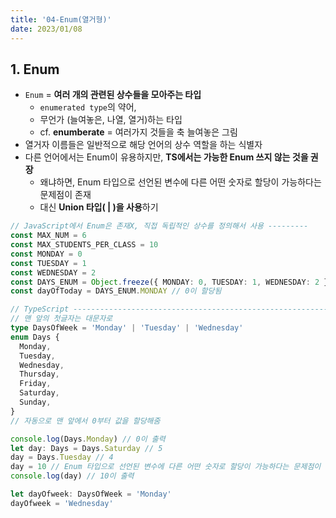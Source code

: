 ```yaml
---
title: '04-Enum(열거형)'
date: 2023/01/08
---
```


## 1. Enum

- `Enum` = **여러 개의 관련된 상수들을 모아주는 타입**
  - `enumerated type`의 약어,
  - 무언가 (늘여놓은, 나열, 열거)하는 타입
  - cf. **enumberate** = 여러가지 것들을 축 늘여놓은 그림
- 열거자 이름들은 일반적으로 해당 언어의 상수 역할을 하는 식별자
- 다른 언어에서는 Enum이 유용하지만, **TS에서는 가능한 Enum 쓰지 않는 것을 권장**
  - 왜냐하면, Enum 타입으로 선언된 변수에 다른 어떤 숫자로 할당이 가능하다는 문제점이 존재
  - 대신 **Union 타입( | )을 사용**하기

```typescript
// JavaScript에서 Enum은 존재X, 직접 독립적인 상수를 정의해서 사용 ---------
const MAX_NUM = 6
const MAX_STUDENTS_PER_CLASS = 10
const MONDAY = 0
const TUESDAY = 1
const WEDNESDAY = 2
const DAYS_ENUM = Object.freeze({ MONDAY: 0, TUESDAY: 1, WEDNESDAY: 2 })
const dayOfToday = DAYS_ENUM.MONDAY // 0이 할당됨

// TypeScript ----------------------------------------------------------------
// 맨 앞의 첫글자는 대문자로
type DaysOfWeek = 'Monday' | 'Tuesday' | 'Wednesday'
enum Days {
  Monday,
  Tuesday,
  Wednesday,
  Thursday,
  Friday,
  Saturday,
  Sunday,
}
// 자동으로 맨 앞에서 0부터 값을 할당해줌

console.log(Days.Monday) // 0이 출력
let day: Days = Days.Saturday // 5
day = Days.Tuesday // 4
day = 10 // Enum 타입으로 선언된 변수에 다른 어떤 숫자로 할당이 가능하다는 문제점이 존재
console.log(day) // 10이 출력

let dayOfweek: DaysOfWeek = 'Monday'
dayOfweek = 'Wednesday'
```

